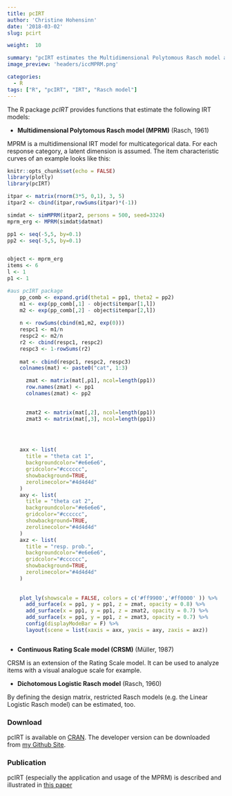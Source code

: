 ```yaml
---
title: pcIRT
author: 'Christine Hohensinn'
date: '2018-03-02'
slug: pcirt

weight:  10

summary: "pcIRT estimates the Multidimensional Polytomous Rasch model and the Continuous Rating Scale model"
image_preview: 'headers/iccMPRM.png'

categories:
  - R
tags: ["R", "pcIRT", "IRT", "Rasch model"]
---
```


The R package *pcIRT* provides functions that estimate the following IRT models:

- **Multidimensional Polytomous Rasch model (MPRM)** (Rasch, 1961)

MPRM is a multidimensional IRT model for multicategorical data. For each response category, a latent dimension is assumed. The item characteristic curves of an example looks like this:


```r
knitr::opts_chunk$set(echo = FALSE)
library(plotly)
library(pcIRT)

```


```r
itpar <- matrix(rnorm(3*5, 0,1), 3, 5)
itpar2 <- cbind(itpar,rowSums(itpar)*(-1))

simdat <- simMPRM(itpar2, persons = 500, seed=3324)
mprm_erg <- MPRM(simdat$datmat)

pp1 <- seq(-5,5, by=0.1)
pp2 <- seq(-5,5, by=0.1)


object <- mprm_erg
items <- 6
l <- 1
p1 <- 1

#aus pcIRT package
    pp_comb <- expand.grid(theta1 = pp1, theta2 = pp2)
    m1 <- exp(pp_comb[,1] - object$itempar[1,l])
    m2 <- exp(pp_comb[,2] - object$itempar[2,l])
    
    n <- rowSums(cbind(m1,m2, exp(0)))
    respc1 <- m1/n
    respc2 <- m2/n
    r2 <- cbind(respc1, respc2)
    respc3 <- 1-rowSums(r2)
    
    mat <- cbind(respc1, respc2, respc3)
    colnames(mat) <- paste0("cat", 1:3)

      zmat <- matrix(mat[,p1], ncol=length(pp1))
      row.names(zmat) <- pp1
      colnames(zmat) <- pp2

      
      zmat2 <- matrix(mat[,2], ncol=length(pp1))
      zmat3 <- matrix(mat[,3], ncol=length(pp1))


      

```

```r

    axx <- list(
      title = "theta cat 1",
      backgroundcolor="#e6e6e6",
      gridcolor="#cccccc",
      showbackground=TRUE,
      zerolinecolor="#4d4d4d"
    )
    axy <- list(
      title = "theta cat 2",
      backgroundcolor="#e6e6e6",
      gridcolor="#cccccc",
      showbackground=TRUE,
      zerolinecolor="#4d4d4d"
    )
    axz <- list(
      title = "resp. prob.",
      backgroundcolor="#e6e6e6",
      gridcolor="#cccccc",
      showbackground=TRUE,
      zerolinecolor="#4d4d4d"
    )
    
    
    plot_ly(showscale = FALSE, colors = c('#ff9900','#ff0000' )) %>%
      add_surface(x = pp1, y = pp1, z = zmat, opacity = 0.8) %>%
      add_surface(x = pp1, y = pp1, z = zmat2, opacity = 0.7) %>%
      add_surface(x = pp1, y = pp1, z = zmat3, opacity = 0.7) %>%
      config(displayModeBar = F) %>%
      layout(scene = list(xaxis = axx, yaxis = axy, zaxis = axz))



```



- **Continuous Rating Scale model (CRSM)** (Müller, 1987)

CRSM is an extension of the Rating Scale model. It can be used to analyze items with a visual analogue scale for example.

- **Dichotomous Logistic Rasch model** (Rasch, 1960) 


By defining the design matrix, restricted Rasch models (e.g. the Linear Logistic Rasch model) can be estimated, too. 


### Download
pcIRT is available on [CRAN](https://cran.r-project.org/web/packages/pcIRT/index.html). The developer version can be downloaded from [my Github Site](https://github.com/christinehohensinn/pcIRT).

### Publication
pcIRT (especially the application and usage of the MPRM) is described and illustrated in [this paper](https://www.jstatsoft.org/article/view/v084c02)


